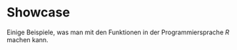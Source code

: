 # Showcase

Einige Beispiele, was man mit den Funktionen in der Programmiersprache _R_ machen kann.

